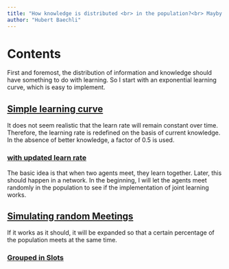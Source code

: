 ```yaml
---
title: "How knowledge is distributed <br> in the population?<br> Mayby!!"
author: "Hubert Baechli"
---
```


# Contents

First and foremost, the distribution of information and knowledge should have something to do with learning. So I start with an exponential learning curve, which is easy to implement.

## [Simple learning curve](sketchbook00.qmd)

It does not seem realistic that the learn rate will remain constant over time. Therefore, the learning rate is redefined on the basis of current knowledge. In the absence of better knowledge, a factor of 0.5 is used.

### [with updated learn rate](sketchbook01.qmd)

The basic idea is that when two agents meet, they learn together. Later, this should happen in a network. In the beginning, I will let the agents meet randomly in the population to see if the implementation of joint learning works.

## [Simulating random Meetings](sketchbook02.qmd)

If it works as it should, it will be expanded so that a certain percentage of the population meets at the same time.

### [Grouped in Slots](sketchbook03.qmd)
